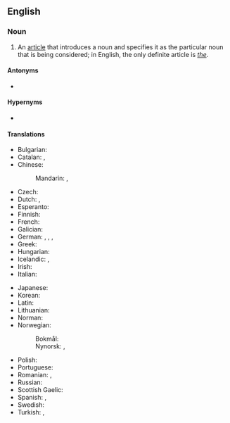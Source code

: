 {{also|definite-article}}
==English==
{{wikipedia}}

===Noun===
{{en-noun}}

# {{lb|en|grammar}} An [[article]] that introduces a noun and specifies it as the particular noun that is being considered; in English, the only definite article is ''[[the]]''.

====Antonyms====
* {{l|en|indefinite article}}

====Hypernyms====
* {{l|en|article}}

====Translations====
{{trans-top|article introducing a noun and specifying it as the particular noun considered}}
* Bulgarian: {{t|bg|определителен член|m}}
* Catalan: {{t|ca|article definit|m}}, {{t|ca|article determinat|m}}
* Chinese:
*: Mandarin: {{t+|cmn|定冠詞|sc=Hani}}, {{t+|cmn|定冠词|tr=dìngguàncí|sc=Hani}}
* Czech: {{t|cs|určitý člen|m}}
* Dutch: {{t|nl|lidwoord van bepaaldheid}}, {{t+|nl|bepaald lidwoord|n}}
* Esperanto: {{t|eo|difina artikolo}}
* Finnish: {{t+|fi|määräinen artikkeli}}
* French: {{t+|fr|article défini|m}}
* Galician: {{t|gl|artigo definido|m}}
* German: {{t|de|bestimmtes Geschlechtswort|n}}, {{t|de|bestimmter Artikel|m}}, {{t|de|definiter Artikel|m}}, {{t|de|Definitartikel|m}}
* Greek: {{t|el|οριστικό άρθρο|n}}
* Hungarian: {{t+|hu|határozott névelő}}
* Icelandic: {{t+|is|ákveðinn greinir|m}}, {{t|is|ákv. gr.|m}}
* Irish: {{t|ga|alt cinnte|m}}
* Italian: {{t+|it|articolo determinativo|m}}
{{trans-mid}}
* Japanese: {{t|ja|定冠詞|tr=ていかんし, teikanshi}}
* Korean: {{t+|ko|정관사}}
* Latin: {{t|la|articulus definitus|m}}
* Lithuanian: {{t|lt|žymimasis artikelis|m}}
* Norman: {{t|nrf|articl'ye définnie|f}}
* Norwegian:
*: Bokmål: {{t|no|bestemt artikkel|m}}
*: Nynorsk: {{t|no|bestemt artikkel|m}}, {{t|no|bestemd artikkel|m}}
* Polish: {{t+|pl|rodzajnik określony|m-in}}
* Portuguese: {{t+|pt|artigo definido|m}}
* Romanian: {{t+|ro|articol definit|n}}, {{t+|ro|articol hotărât|n}}
* Russian: {{t+|ru|определённый арти́кль|m}}
* Scottish Gaelic: {{t|gd|alt cinnteach|m}}
* Spanish: {{t+|es|artículo definido|m}}, {{t+|es|artículo determinado|m}}
* Swedish: {{t|sv|bestämd artikel|c}}
* Turkish: {{t|tr|belirli harfitarif}}, {{t|tr|belirli tanımlık}}
{{trans-bottom}}